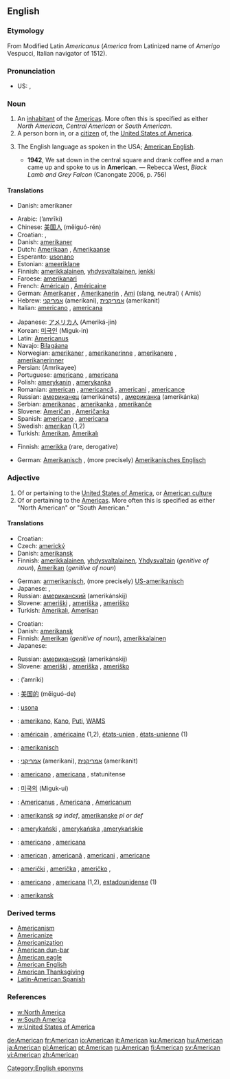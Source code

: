 {{see|american}}
{{wikipedia|dab=American}}
==English==

===Etymology===
From Modified Latin ''Americanus'' (''America'' from Latinized name of  ''Amerigo'' Vespucci, Italian navigator of 1512).

===Pronunciation===
* US: {{SAMPA|/@"mEr@k@n/}}, {{IPA|/ə'mɛrəkən/}}

===Noun===
{{en-noun}}

# An [[inhabitant]] of the [[America]]s. More often this is specified as either ''North American'', ''Central American'' or ''South American.''
# A person born in, or a [[citizen]] of, the [[United States of America]].
# {{rare}} The English language as spoken in the USA; [[American English]].
#*'''1942''', We sat down in the central square and drank coffee and a man came up and spoke to us in '''American'''. — Rebecca West, ''Black Lamb and Grey Falcon'' (Canongate 2006, p. 756)

====Translations====
{{trans-top|inhabitant of the Americas}}
*Danish: amerikaner {{c}}
{{trans-mid}}
{{trans-bottom}}

{{trans-top|person born in or citizen of the USA}}
*Arabic: {{Arab|[[امريكي]]}} (’amrīki)
*Chinese: [[美国人]] (měiguó-rén)
*Croatian: {{t|hr|Amerikanac|m}}, {{t|hr|Amerikanka|f}}
*Danish: [[amerikaner]] {{c}}
*Dutch: [[Amerikaan]] {{m}}, [[Amerikaanse]] {{f}}
*Esperanto: [[usonano]]
*Estonian: [[ameeriklane]]
*Finnish: [[amerikkalainen]], [[yhdysvaltalainen]], [[jenkki]]
*Faroese: [[amerikanari]] {{m}}
*French: [[Américain]] {{m}}, [[Américaine]] {{f}}
*German: [[Amerikaner]] {{m}}, [[Amerikanerin]] {{f}}, [[Ami]] {{m}} (slang, neutral) ({{plural}} Amis)
*Hebrew: [[אמריקני]] {{m}} (amerikani), [[אמריקנית]] {{f}} (amerikanit)
*Italian: [[americano]] {{m}}, [[americana#Italian|americana]] {{f}}
{{trans-mid}}
*Japanese: [[アメリカ人]] (Ameriká-jin)
*Korean: [[미국인]] (Miguk-in)
*Latin: [[Americanus]]
*Navajo: [[Bilagáana]]
*Norwegian: [[amerikaner]] {{m}}, [[amerikanerinne]] {{f}}, [[amerikanere]] {{m|p}}, [[amerikanerinner]] {{f|p}}
*Persian: {{FAchar|[[آمریکای]]}} (Amrikayee)
*Portuguese: [[americano]] {{m}}, [[americana]] {{f}}
*Polish: [[amerykanin]] {{m}}, [[amerykanka]] {{f}}
*Romanian: [[american]] {{m}}, [[americancă]] {{f}}, [[americani]] {{m|p}}, [[americance]] {{f|p}}
*Russian: [[американец]] (amerikánets) {{m}}, [[американка]] (amerikánka) {{f}}
*Serbian: [[amerikanac]] {{m}}, [[amerikanka]] {{f}}, [[amerikanče]] {{n}}
*Slovene: [[Američan]] {{m}}, [[Američanka]] {{f}}
*Spanish: [[americano]] {{m}}, [[americana#Spanish|americana]] {{f}}
*Swedish: [[amerikan]] {{c}} (1,2)
*Turkish: [[Amerikan]], [[Amerikalı]]
{{trans-bottom}}

{{trans-top|American English}}
*Finnish: [[amerikka]] (rare, derogative)
{{trans-mid}}
*German: [[Amerikanisch]] {{n}}, (more precisely) [[Amerikanisches Englisch]] {{n}}
{{trans-bottom}}

===Adjective===
{{en-adj}}

# Of or pertaining to the [[United States of America]], or [[w:Culture of the United States|American culture]]
# Of or pertaining to the [[America]]s. More often this is specified as either "North American" or "South American."

====Translations====
{{trans-top|of or pertaining to the U.S. or its culture}}
*Croatian: {{t|hr|američki}}
*Czech: [[americký]] {{m}}
*Danish: [[amerikansk]]
*Finnish: [[amerikkalainen]], [[yhdysvaltalainen]], [[Yhdysvallat|Yhdysvaltain]] (''genitive of noun''), [[Amerikka|Amerikan]] (''genitive of noun'')
{{trans-mid}}
*German: [[armerikanisch]], (more precisely) [[US-amerikanisch]]
*Japanese: {{t|ja|sc=Jpan|アメリカの|tr=amerika no}}, {{t|ja|sc=Jpan|米国の|tr=beikoku no}}
*Russian: [[американский]] (amerikánskij)
*Slovene: [[ameriški]] {{m}}, [[ameriška]] {{f}}, [[ameriško]] {{n}}
*Turkish: [[Amerikalı]], [[Amerikan]]
{{trans-bottom}}

{{trans-top|of or pertaining to the Americas}}
*Croatian: {{t|hr|američki}}
*Danish: [[amerikansk]]
*Finnish: [[Amerikka|Amerikan]] (''genitive of noun''), [[amerikkalainen]]
*Japanese: {{t|ja|sc=Jpan|北米の|tr=hokubei no}}
{{trans-mid}}
*Russian: [[американский]] (amerikánskij)
*Slovene: [[ameriški]] {{m}}, [[ameriška]] {{f}}, [[ameriško]] {{n}}
{{trans-bottom}}

{{checktrans-top}}
*{{ttbc|Arabic}}: {{Arab|[[امريكي]]}} (’amríki)
*{{ttbc|Chinese}}: [[美国]][[的]] (měiguó-de)
*{{ttbc|Esperanto}}: [[usona]]
*{{ttbc|Filipino}}: [[amerikano]], [[Kano]], [[Puti]], [[WAMS]]
*{{ttbc|French}}: [[américain]] {{m}}, [[américaine]] {{f}} (1,2), [[états-unien]] {{m}}, [[états-unienne]] {{f}} (1)
*{{ttbc|German}}: [[amerikanisch]]
*{{ttbc|Hebrew}}: [[אמריקני]] {{m}} (amerikani), [[אמריקנית]] {{f}} (amerikanit)
*{{ttbc|Italian}}: [[americano]] {{m}}, [[americana]] {{f}}, statunitense
*{{ttbc|Korean}}: [[미국]][[의]] (Miguk-ui)
*{{ttbc|Latin}}: [[Americanus]] {{m}}, [[Americana]] {{f}}, [[Americanum]] {{n}}
*{{ttbc|Norwegian}}: [[amerikansk]] ''sg indef'', [[amerikanske]] ''pl or def''
*{{ttbc|Polish}}: [[amerykański]] {{m}}, [[amerykańska]] {{f}},[[amerykańskie]] {{n}}
*{{ttbc|Portuguese}}: [[americano]] {{m}}, [[americana]] {{f}}
*{{ttbc|Romanian}}: [[american]] {{m}}, [[americană]] {{f}}, [[americani]] {{m}} {{p}}, [[americane]] {{f}} {{p}}
*{{ttbc|Serbian}}: [[američki]] {{m}}, [[američka]] {{f}}, [[američko]] {{m}},
*{{ttbc|Spanish}}: [[americano]] {{m}}, [[americana]] {{f}} (1,2), [[estadounidense]] (1)
*{{ttbc|Swedish}}: [[amerikansk]]
{{trans-bottom}}

===Derived terms===
*[[Americanism]]
*[[Americanize]]
*[[Americanization]]
*[[American dun-bar]]
*[[American eagle]]
*[[American English]]
*[[American Thanksgiving]]
*[[Latin-American Spanish]]

===References===
*[[w:North America]]
*[[w:South America]]
*[[w:United States of America]]

[[Category:English eponyms]]

[[de:American]]
[[fr:American]]
[[io:American]]
[[it:American]]
[[ku:American]]
[[hu:American]]
[[ja:American]]
[[pl:American]]
[[pt:American]]
[[ru:American]]
[[fi:American]]
[[sv:American]]
[[vi:American]]
[[zh:American]]